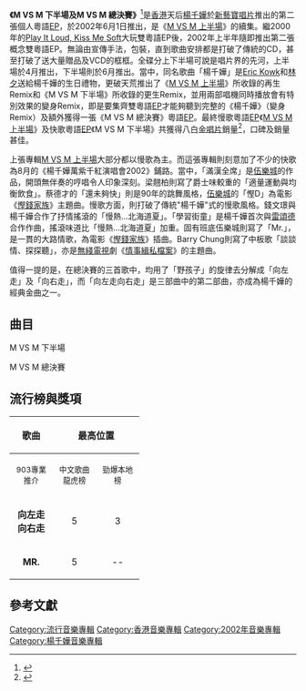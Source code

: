 {{Infobox Album | <!-- See Wikipedia:WikiProject_Albums -->
| Name        = M VS M 下半場及M VS M 總決賽
| Type        = [[專輯|專輯]]
| Artist      = [[楊千嬅|楊千嬅]]
| Cover       = 
| Released    = 2002年6月1日 ([[香港|香港]])
| Recorded    = 2002年
| Genre       = [[粵語流行音樂|粵語流行音樂]]
| Length      = 
| Label       = [[新藝寶唱片|新藝寶唱片]]
| Producer    = 
| 
| 
| Last album  = [[M_VS_M_上半場|M VS M 上半場]]<br />(2002)
| This album  = '''M VS M 下半場及M VS M 總決賽'''<br />(2002)
| Next album  = [[Miriam's_Music_Box|Miriam's Music Box]]<br />(2002)
}}
'''《M VS M 下半場及M VS M 總決賽》'''<ref>{{cite web|title=M VS M 下半場及M VS M 總決賽|url=https://www.yesasia.com/global/%E6%A5%8A%E5%8D%83%E5%AC%85-%E4%B8%8A%E5%8D%8A%E5%A0%B4-%E4%B8%8B%E5%8D%8A%E5%A0%B4-%E7%B8%BD%E6%B1%BA%E8%B3%BD/1001853463-0-0-0-zh_TW/info.html|website=yesasia|accessdate=2002-06-01|archive-date=2019-04-25|archive-url=https://web.archive.org/web/20190425062826/https://www.yesasia.com/global/%E6%A5%8A%E5%8D%83%E5%AC%85-%E4%B8%8A%E5%8D%8A%E5%A0%B4-%E4%B8%8B%E5%8D%8A%E5%A0%B4-%E7%B8%BD%E6%B1%BA%E8%B3%BD/1001853463-0-0-0-zh_TW/info.html|dead-url=no}}</ref>是[[香港|香港]]天后[[楊千嬅|楊千嬅]]於[[新藝寶唱片|新藝寶唱片]]推出的第二張個人粵語[[EP|EP]]，於2002年6月1日推出，是《[[M_VS_M_上半場|M VS M 上半場]]》的續集。繼2000年的[[Play_It_Loud,_Kiss_Me_Soft|Play It Loud, Kiss Me Soft]]大玩雙粵語EP後，2002年上半年隨即推出第二張概念雙粵語EP。無論由宣傳手法，包裝，直到歌曲安排都是打破了傳統的CD，甚至打破了送大量贈品及VCD的框框。全碟分上下半場可說是唱片界的先河，上半場於4月推出，下半場則於6月推出。當中，同名歌曲「楊千嬅」是[[郭偉亮|Eric Kowk]]和[[林夕|林夕]]送給楊千嬅的生日禮物，更破天荒推出了《[[M_VS_M_上半場|M VS M 上半場]]》所收錄的再生Remix和《M VS M 下半場》所收錄的更生Remix，並用兩部唱機同時播放會有特別效果的變身Remix，即是要集齊雙粵語[[EP|EP]]才能夠聽到完整的《楊千嬅》（變身Remix）及額外獲得一張《M VS M 總決賽》粵語[[EP|EP]]。最終慢歌粵語[[EP|EP]]《[[M_VS_M_上半場|M VS M 上半場]]》及快歌粵語[[EP|EP]]《M VS M 下半場》共獲得八白[[金唱片|金唱片]]銷量<ref>{{cite web|title=本地金唱片|url=https://web.archive.org/web/20070418224205/http://www.gold-label.com.hk/artist_profile.php?lang=chi&id=1|archivedate=2002年|df=}}</ref>，口碑及銷量甚佳。

上張專輯[[M_VS_M_上半場|M VS M 上半場]]大部分都以慢歌為主。而這張專輯則刻意加了不少的快歌為8月的《楊千嬅萬紫千紅演唱會2002》鋪路。當中，「滿漢全席」是[[伍樂城|伍樂城]]的作品，開頭無伴奏的哼唱令人印象深刻。梁翹柏則寫了爵士味較重的「適量運動與均衡飲食」。蔡德才的「還未夠快」則是90年的跳舞風格，[[伍樂城|伍樂城]]的「慳D」為電影《[[慳錢家族|慳錢家族]]》主題曲。慢歌方面，則打破了傳統"楊千嬅"式的慢歌風格。錢文璟與楊千嬅合作了抒情搖滾的「慢熱...北海道夏」。「學習街童」是楊千嬅首次與[[雷頌德|雷頌德]]合作作曲，搖滾味道比「慢熱...北海道夏」加重。固有班底伍樂城則寫了「Mr.」，是一貫的大路情歌，為電影《[[慳錢家族|慳錢家族]]》插曲。Barry Chung則寫了中板歌「談談情、探探聽」，亦是[[無綫電視|無綫電視]]劇《[[情事緝私檔案|情事緝私檔案]]》的主題曲。

值得一提的是，在總決賽的三首歌中，均用了「野孩子」的旋律去分解成「向左走」及「向右走」，而「向左走向右走」是三部曲中的第二部曲，亦成為楊千嬅的經典金曲之一。

==曲目==
M VS M 下半場
{{Tracklist
| collapsed = 
| headline = 
| font_size = 
| total_length = 36:45

| all_writing = 
| all_music = 
| all_lyrics = 
| all_arranger = 
| all_producer = 
| all_note = 

| extra_column =

| title1 = 滿漢全席
| note1 = 
| longnote1 =
| music1 = [[伍樂城|伍樂城]]
| lyrics1 = [[林夕|林夕]]
| arranger1 = 伍樂城
| producer1 = 伍樂城
| extra1 = 
| length1 = 3:31

| title2 = 適量運動與均衡飲食
| note2 = 
| longnote2 = 
| music2 = [[梁翹柏|梁翹柏]]
| lyrics2 = [[何秀萍|何秀萍]]
| arranger2 = 梁翹柏
| producer2 = 梁翹柏<br>[[蔡德才|蔡德才]]
| extra2 = 
| length2 = 3:52

| title3 = 還未夠快
| note3 = 
| longnote3 =
| music3 = 蔡德才
| lyrics3 = [[于逸堯|-{于}-逸堯]]
| arranger3 = 蔡德才
| producer3 = 蔡德才
| extra3 = 
| length3 = 4:38

| title4 = 慢．熱……北海道夏
| note4 = 
| longnote4 = 
| music4 = [[錢文璟|錢文璟]]
| lyrics4 = 何秀萍
| arranger4 = [[徐千秀|徐千秀]]
| producer4 = -{于}-逸堯<br>蔡德才
| extra4 = 
| length4 = 4:41

| title5 = 談談情、探探聽
| note5 = 
| longnote5 = [[無綫電視|無綫電視]]劇《[[情事緝私檔案|情事緝私檔案]]》主題曲
| music5 = [[Barry_Chung|Barry Chung]]
| lyrics5 = -{于}-逸堯
| arranger5 = Barry Chung
| producer5 = -{于}-逸堯<br>蔡德才
| extra5 = 
| length5 = 4:51

| title6 = Mr.
| note6 = 
| longnote6 = 電影《[[慳錢家族|慳錢家族]]》插曲
| music6 = 伍樂城
| lyrics6 = [[黃偉文|黃偉文]]
| arranger6 = 伍樂城
| producer6 = 伍樂城
| extra6 = 
| length6 = 3:27

| title7 = 學習街童
| note7 = 
| longnote7 = 903饑饉三十主題曲
| music7 = Thousand（楊千嬅）<br>[[雷頌德|雷頌德]]
| lyrics7 = [[謝茜嘉|謝茜嘉]]
| arranger7 = 雷頌德
| producer7 = 雷頌德
| extra7 = 
| length7 = 5:06

| title8 = 楊千嬅
| note8 = 更生版
| longnote8 = 
| music8 = [[Eric_Kwok|Eric Kwok]]
| lyrics8 = 林夕
| arranger8 = Eric Kwok
| producer8 = Eric Kwok<br>-{于}-逸堯
| extra8 = 
| length8 = 3:27

| title9 = 慳D
| note9 = 
| longnote9 = 電影《[[慳錢家族|慳錢家族]]》主題曲
| music9 = 伍樂城
| lyrics9 = 林夕
| arranger9 = 伍樂城
| producer9 = 伍樂城
| extra9 = 
| length9 = 3:08
}}

M VS M 總決賽
{{Tracklist
| collapsed = 
| headline = 
| font_size = 
| total_length = 11:29

| all_writing = 
| all_music = 
| all_lyrics = 
| all_arranger = 
| all_producer = 
| all_note = 

| extra_column =

| title1 = 向左走
| note1 = 
| longnote1 =
| music1 = [[雷頌德|雷頌德]]
| lyrics1 = 林夕
| arranger1 = 雷頌德
| producer1 = 雷頌德
| extra1 = 
| length1 = 3:54

| title2 = 向左走向右走
| note2 = 
| longnote2 = 
| music2 = 雷頌德
| lyrics2 = 林夕
| arranger2 = 雷頌德
| producer2 = 雷頌德
| extra2 = 
| length2 = 4:01

| title3 = 向右走
| note3 = 
| longnote3 =
| music3 = 雷頌德
| lyrics3 = 林夕
| arranger3 = 雷頌德
| producer3 = 雷頌德
| extra3 = 
| length3 = 3:33
}}

== 流行榜與獎項 ==

{| class="wikitable"
|- bgcolor="#CCCCCC"
!align="center" rowspan="2" | 歌曲
!align="center" colspan="4" | 最高位置
!align="center" rowspan="2" | 獎項
|- bgcolor="#FFFFFF"
! width="60"|<small>903專業推介</small>
! width="60"|<small>中文歌曲龍虎榜</small>
! width="60"|<small>勁爆本地榜</small>
! width="60"|<small>勁歌金榜</small>
|- 
| align="center"|'''向左走向右走''' || align="center"|5 || align="center"|3 || align="center"|2 || align="center"|3 || align="center"|<small>--</small>
|-
| align="center"|'''MR.''' || align="center"|5 || align="center"|-- || align="center"|-- || align="center"|-- || align="center"|<small>--</small>
|}

== 參考文獻 ==
{{Reflist|2}}


{{楊千嬅}}
{{楊千嬅歌曲}}

[[Category:流行音樂專輯|Category:流行音樂專輯]]
[[Category:香港音樂專輯|Category:香港音樂專輯]]
[[Category:2002年音樂專輯|Category:2002年音樂專輯]]
[[Category:楊千嬅音樂專輯|Category:楊千嬅音樂專輯]]